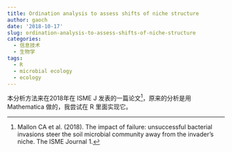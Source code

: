 ```yaml
---
title: Ordination analysis to assess shifts of niche structure
author: gaoch
date: '2018-10-17'
slug: ordination-analysis-to-assess-shifts-of-niche-structure
categories:
  - 信息技术
  - 生物学
tags:
  - R
  - microbial ecology
  - ecology
---
```


本分析方法来在2018年在 ISME J 发表的一篇论文[^1]，原来的分析是用 Mathematica 做的，我尝试在 R 里面实现它。




[^1]: Mallon CA et al. (2018). The impact of failure: unsuccessful bacterial invasions steer the soil microbial community away from the invader’s niche. The ISME Journal 1.
